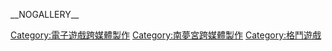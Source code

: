 {{cat main}}

{{DEFAULTSORT:Tekken}}
[[Category:電子遊戲跨媒體製作|Category:電子遊戲跨媒體製作]]
[[Category:南夢宮跨媒體製作|Category:南夢宮跨媒體製作]]
[[Category:格鬥遊戲|Category:格鬥遊戲]]
__NOGALLERY__